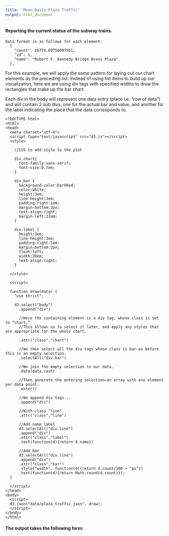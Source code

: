 ```yaml
---
title: "Mean Daily Plaza Traffic"
output: html_document
---
```


#### Reporting the current status of the subway trains.

    Data format is as follows for each element:
      {
        "count": 26774.09756097561,
        "id": 1,
        "name": "Robert F. Kennedy Bridge Bronx Plaza"
      },
  
For this example, we will apply the same pattern for laying out our chart elements as the preceding list. Instead of using list items to build up our visualization, here we are using div tags with specified widths to draw the rectangles that make up the bar chart.

Each div in the body will represent one data entry (place i.e. "row of data") and will contain 2 sub divs, one for the actual bar and value, and another for the label indicating the place that the data corresponds to.
```{}
<!DOCTYPE html>
<html>
<head>
  <meta charset="utf-8">
  <script type="text/javascript" src="d3.js"></script>
  <style>
    
    //CSS to add style to the plot
    
    div.chart{
      font-family:sans-serif;
      font-size:0.7em;
    }
  
    div.bar {
      background-color:DarkRed;
      color:white;
      height:3em;
      line-height:3em;
      padding-right:1em;
      margin-bottom:2px;
      text-align:right;
      margin-left:22em;
    }
  
    div.label {
      height:3em;
      line-height:3em;
      padding-right:1em;
      margin-bottom:2px;
      float:left;
      width:20em;
      text-align:right;
    }
  
  </style>

  <script>
  
  function draw(data) {
    "use strict";
    
    d3.select("body")
      .append("div")
      
      //Here the containing element is a div tag, whose class is set to “chart.” 
      //This allows us to select it later, and apply any styles that are appropriate for the whole chart.
      
      .attr("class","chart") 
        
      //We then select all the div tags whose class is bar—as before this is an empty selection.
      .selectAll("div.bar") 
      
      //We join the empty selection to our data.
      .data(data.cash)
      
      //Then generate the entering selection—an array with one element per data point.
      .enter()
      
      //We append div tags...
      .append("div") 
      
      //With class "line".
      .attr("class","line") 
      
      //Add name label
      d3.selectAll("div.line")
      .append("div")
      .attr("class","label")
      .text(function(d){return d.name})
      
      //Add bar
      d3.selectAll("div.line")
      .append("div")
      .attr("class","bar")
      .style("width", function(d){return d.count/100 + "px"})
      .text(function(d){return Math.round(d.count)});
  }
  
  </script>
</head>
<body>
  <script>
  d3.json("data/plaza_traffic.json", draw);
  </script>
</body>
</html>
```

#### The output takes the following form:
<br></br>

<style>
    
    div.chart{
      font-family:sans-serif;
      font-size:0.7em;
    }
  
    div.bar {
      background-color:DarkRed;
      color:white;
      height:3em;
      line-height:3em;
      padding-right:1em;
      margin-bottom:2px;
      text-align:right;
      margin-left:22em;
    }
  
   div.label {
    height:3em;
    line-height:3em;
    padding-right:1em;
    margin-bottom:2px;
    float:left;
    width:20em;
    text-align:right;
    }
  
</style>
<script src="http://d3js.org/d3.v3.min.js" charset="utf-8"></script>
<script src="https://google-code-prettify.googlecode.com/svn/loader/run_prettify.js"></script>
<script>

function draw(data) {
    "use strict";
    
    d3.select("body")
      .append("div")
      .attr("class","chart")
      .selectAll("div.bar")
      .data(data.cash)
      .enter()
      .append("div")
      .attr("class","line")
      
      d3.selectAll("div.line")
      .append("div")
      .attr("class","label")
      .text(function(d){return d.name})
      
      d3.selectAll("div.line")
      .append("div")
      .attr("class","bar")
      .style("width", function(d){return d.count/100 + "px"})
      .text(function(d){return Math.round(d.count)});
  }
</script>
</head>
<body>
  <script>
    d3.json("data/plaza_traffic.json", draw);
  </script>
</body>
</html>